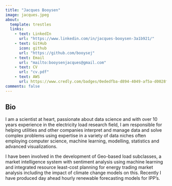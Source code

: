 ```yaml
---
title: "Jacques Booysen"
image: jacques.jpeg
about:
  template: trestles
  links:
    - text: LinkedIn
      url: "https://www.linkedin.com/in/jacques-booysen-3a1b921/"
    - text: GitHub
      icon: github
      url: "https://github.com/booysej"
    - text: Email
      url: "mailto:booysenjacques@gmail.com"
    - text: CV
      url: "cv.pdf"
    - text: AWS
      url: https://www.credly.com/badges/0ededfba-d894-4049-af5a-d0028f516a23/linked_in?t=rhbncw
comments: false
---
```


<!-- ::: {.column-page} -->

## Bio

I am a scientist at heart, passionate about data science and with over 10 years experience in the electricity load research field, I am responsible for helping utilities and other companies interpret and manage data and solve complex problems using expertise in a variety of data niches often employing computer science, machine learning, modelling, statistics and advanced visualizations.

I have been involved in the development of Geo-based load subclasses, a market intelligence system with sentiment analysis using machine learning and integrated resource least-cost planning for energy trading market analysis including the impact of climate change models on this. Recently I have produced day ahead hourly renewable forecasting models for IPP's.

<!-- I've worked to apply data science techniques to challenges, serving team lead in  -->

<!-- On this site I keep a list of [my publications](papers), [presentations](talks),  -->

<!-- and [my CV](cv.pdf), as well as a [technical blog](blog.html). -->

<!-- <p></p> -->

<!-- ## Education -->

<!-- **State University of New York College of Environmental Science and Forestry**   -->

<!-- Syracuse, NY -->

<!-- Ph.D. in Environmental Science | August 2020 - Present (Expected 2024)   -->

<!-- B.S. in Forest Ecosystem Science | August 2015 - December 2018 -->

<!-- <p></p> -->

<!-- ## Selected Projects -->

<!-- #### Publications -->

<!-- **unifir: A Unifying API for Interacting with Unity from R.** Mahoney, MJ, Beier, CM, and Ackerman, AC. 2022. Journal of Open Source Software 7(73): 4388. [https://doi.org/10.21105/joss.04388](https://doi.org/10.21105/joss.04388) -->

<!-- **terrainr: An R package for creating immersive virtual environments.** Mahoney, MJ, Beier, CM, and Ackerman, AC. 2022. Journal of Open Source Software, 7(69): 4060. [https://doi.org/10.21105/joss.04060](https://doi.org/10.21105/joss.04060) -->

<!-- **Stem size selectivity is stronger than species preferences for beaver, a central place forager.**  Mahoney, M. J. and Stella, J. C. 2020. Forest Ecology and Management, 475, 118331. [https://doi.org/10.1016/j.foreco.2020.118331](https://doi.org/10.1016/j.foreco.2020.118331). -->

<!-- #### R Packages -->

<!-- **[unifir](https://github.com/mikemahoney218/unifir)** | A Unifying API for Working with Unity in R | 2022   -->

<!-- **[terrainr](https://github.com/ropensci/terrainr)** | Retrieve Data from the USGS National Map and Transform it for 3D Landscape Visualizations | 2021   -->

<!-- **[heddlr](https://github.com/mikemahoney218/heddlr)** | Functional Programming Concepts for R Markdown Documents | 2020 -->

<!-- ::: -->

<!-- <link rel="me" href="https://fosstodon.org/@MikeMahoney218"> -->
